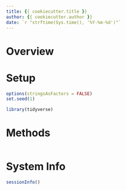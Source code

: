 ```yaml
---
title: {{ cookiecutter.title }}
author: {{ cookiecutter.author }}
date: `r "strftime(Sys.time(), '%Y-%m-%d')"`
---
```


# Overview

# Setup

```r
options(stringsAsFactors = FALSE)
set.seed(1)
```

```r
library(tidyverse)
```

# Methods

```r
```

# System Info

```r
sessionInfo()
```

